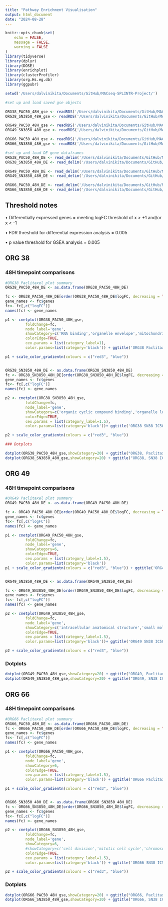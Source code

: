 ```yaml
---
title: "Pathway Enrichment Visualisation"
output: html_document
date: "2024-08-28"
---
```


```r
knitr::opts_chunk$set(
	echo = FALSE,
	message = FALSE,
	warning = FALSE
)
library(tidyverse)
library(dplyr)
library(DOSE)
library(enrichplot)
library(clusterProfiler)
library(org.Hs.eg.db)
library(ggpubr)
```

```r

setwd('/Users/dalvinikita/Documents/GitHub/MACseq-SPLINTR-Project/')

#set up and load saved gse objects

ORG38_PAC50_48H_gse <- readRDS('/Users/dalvinikita/Documents/GitHub/MACseq-SPLINTR-Project/data/rObjects/ORG38/PAC_50_48H_gse.rds')
ORG38_SN3850_48H_gse <- readRDS('/Users/dalvinikita/Documents/GitHub/MACseq-SPLINTR-Project/data/rObjects/ORG38/SN38_50_48H_gse.rds')

ORG49_PAC50_48H_gse <- readRDS('/Users/dalvinikita/Documents/GitHub/MACseq-SPLINTR-Project/data/rObjects/ORG49/PAC_50_48H_gse.rds')
ORG49_SN3850_48H_gse <- readRDS('/Users/dalvinikita/Documents/GitHub/MACseq-SPLINTR-Project/data/rObjects/ORG49/SN38_50_48H_gse.rds')

ORG66_PAC50_48H_gse <- readRDS('/Users/dalvinikita/Documents/GitHub/MACseq-SPLINTR-Project/data/rObjects/ORG66/PAC_50_48H_gse.rds')
ORG66_SN3850_48H_gse <- readRDS('/Users/dalvinikita/Documents/GitHub/MACseq-SPLINTR-Project/data/rObjects/ORG66/SN38_50_48H_gse.rds')

#set up and load DE gene dataframes
ORG38_PAC50_48H_DE <- read_delim('/Users/dalvinikita/Documents/GitHub/MACseq-SPLINTR-Project/data/DEgenes/ORG38/PAC_IC50_48H.txt', show_col_types = FALSE)
ORG38_SN3850_48H_DE <- read_delim('/Users/dalvinikita/Documents/GitHub/MACseq-SPLINTR-Project/data/DEgenes/ORG38/SN38_IC50_48H.txt', show_col_types = FALSE)

ORG49_PAC50_48H_DE <- read_delim('/Users/dalvinikita/Documents/GitHub/MACseq-SPLINTR-Project/data/DEgenes/ORG49/PAC_IC50_48H.txt', show_col_types = FALSE)
ORG49_SN3850_48H_DE <- read_delim('/Users/dalvinikita/Documents/GitHub/MACseq-SPLINTR-Project/data/DEgenes/ORG49/SN38_IC50_48H.txt', show_col_types = FALSE)

ORG66_PAC50_48H_DE <- read_delim('/Users/dalvinikita/Documents/GitHub/MACseq-SPLINTR-Project/data/DEgenes/ORG66/PAC_IC50_48H.txt', show_col_types = FALSE)
ORG66_SN3850_48H_DE <- read_delim('/Users/dalvinikita/Documents/GitHub/MACseq-SPLINTR-Project/data/DEgenes/ORG66/SN38_IC50_48H.txt', show_col_types = FALSE)
```

## Threshold notes
• Differentially expressed genes = meeting logFC threshold of x > +1 and/or x < -1

• FDR threshold for differential expression analysis = 0.005

• p value threshold for GSEA analysis = 0.005



## ORG 38 
### 48H timepoint comparisons
```r
#ORG38 Paclitaxel plot summary 
ORG38_PAC50_48H_DE <- as.data.frame(ORG38_PAC50_48H_DE)

fc <- ORG38_PAC50_48H_DE[order(ORG38_PAC50_48H_DE$logFC, decreasing = TRUE),]
gene_names <- fc$genes
fc<- fc[,c("logFC")]
names(fc) <- gene_names

p1 <- cnetplot(ORG38_PAC50_48H_gse, 
         foldChange=fc,
         node_label='gene',
         showCategory=c('RNA binding','organelle envelope','mitochondrial protein-containing complex','chromosome organization','DNA metabolic process', 'cell cycle process'),
         colorEdge=TRUE,
         cex.params = list(category_label=1),
         color.params=list(category='black')) + ggtitle('ORG38 Paclitaxel IC50')

p1 + scale_color_gradientn(colours = c("red3", "blue")) 


ORG38_SN3850_48H_DE <- as.data.frame(ORG38_SN3850_48H_DE)
fc <- ORG38_SN3850_48H_DE[order(ORG38_SN3850_48H_DE$logFC, decreasing = TRUE),]
gene_names <- fc$genes
fc<- fc[,c("logFC")]
names(fc) <- gene_names

p2 <- cnetplot(ORG38_SN3850_48H_gse, 
         foldChange=fc,
         node_label='gene',
         showCategory=c('organic cyclic compound binding','organelle lumen','protein-containing complex','phosphorus metabolic process','cellular nitrogen compound metabolic process','RNA binding'),
         colorEdge=TRUE,
         cex.params = list(category_label=1.5),
         color.params=list(category='black'))+ ggtitle('ORG38 SN38 IC50')

p2 + scale_color_gradientn(colours = c("red3", "blue"))

### Dotplots

dotplot(ORG38_PAC50_48H_gse,showCategory=20) + ggtitle("ORG38, Paclitaxel IC50 dotplot")
dotplot(ORG38_SN3850_48H_gse,showCategory=20) + ggtitle("ORG38, SN38 IC50 dotplot")


```

## ORG 49
### 48H timepoint comparisons
```r

#ORG49 Paclitaxel plot summary 
ORG49_PAC50_48H_DE <- as.data.frame(ORG49_PAC50_48H_DE)

fc <- ORG49_PAC50_48H_DE[order(ORG49_PAC50_48H_DE$logFC, decreasing = TRUE),]
gene_names <- fc$genes
fc<- fc[,c("logFC")]
names(fc) <- gene_names

p1 <- cnetplot(ORG49_PAC50_48H_gse, 
         foldChange=fc,
         node_label='gene',
         showCategory=6,
         colorEdge=TRUE,
         cex.params = list(category_label=1.5),
         color.params=list(category='black'))
p1 + scale_color_gradientn(colours = c("red3", "blue")) + ggtitle('ORG49 Paclitaxel IC50')


ORG49_SN3850_48H_DE <- as.data.frame(ORG49_SN3850_48H_DE)

fc <- ORG49_SN3850_48H_DE[order(ORG49_SN3850_48H_DE$logFC, decreasing = TRUE),]
gene_names <- fc$genes
fc<- fc[,c("logFC")]
names(fc) <- gene_names

p2 <- cnetplot(ORG49_SN3850_48H_gse, 
         foldChange=fc,
         node_label='gene',
         showCategory=c('intracellular anatomical structure','small molecule metabolic process','primary metabolic process','steroid metabolic process','catalytic activity','cholesterol metabolic process'),
         colorEdge=TRUE,
         cex.params = list(category_label=1.5),
         color.params=list(category='black'))+ ggtitle('ORG49 SN38 IC50')

p2 + scale_color_gradientn(colours = c("red3", "blue"))
```

### Dotplots
```r
dotplot(ORG49_PAC50_48H_gse,showCategory=20) + ggtitle("ORG49, Paclitaxel IC50 dotplot")
dotplot(ORG49_SN3850_48H_gse,showCategory=20) + ggtitle("ORG49, SN38 IC50 dotplot")
```

## ORG 66
### 48H timepoint comparisons
```r

#ORG66 Paclitaxel plot summary 
ORG66_PAC50_48H_DE <- as.data.frame(ORG66_PAC50_48H_DE)
fc <- ORG66_PAC50_48H_DE[order(ORG66_PAC50_48H_DE$logFC, decreasing = TRUE),]
gene_names <- fc$genes
fc<- fc[,c("logFC")]
names(fc) <- gene_names

p1 <- cnetplot(ORG66_PAC50_48H_gse, 
         foldChange=fc,
         node_label='gene',
         showCategory=6,
         colorEdge=TRUE,
         cex.params = list(category_label=1.5),
         color.params=list(category='black')) + ggtitle('ORG66 Paclitaxel IC50')

p1 + scale_color_gradientn(colours = c("red3", "blue")) 


ORG66_SN3850_48H_DE <- as.data.frame(ORG66_SN3850_48H_DE)
fc <- ORG66_SN3850_48H_DE[order(ORG66_SN3850_48H_DE$logFC, decreasing = TRUE),]
gene_names <- fc$genes
fc<- fc[,c("logFC")]
names(fc) <- gene_names

p2 <- cnetplot(ORG66_SN3850_48H_gse, 
         foldChange=fc,
         node_label='gene',
         showCategory=6,
         #showCategory=c('cell division','mitotic cell cycle','chromosome segregation','spindle assembly','organelle fission','cell cycle process'),
         colorEdge=TRUE,
         cex.params = list(category_label=1.5),
         color.params=list(category='black')) + ggtitle('ORG66 SN38 IC50')

p2 + scale_color_gradientn(colours = c("red3", "blue"))

```
### Dotplots
```r
dotplot(ORG66_PAC50_48H_gse,showCategory=20) + ggtitle("ORG66, Paclitaxel IC50 dotplot")
dotplot(ORG66_SN3850_48H_gse,showCategory=20) + ggtitle("ORG66, SN38 IC50 dotplot")
```
